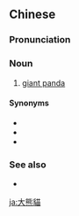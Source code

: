 {{also|大熊猫}}
==Chinese==
{{zh-forms|s=大熊猫|type=12}}

===Pronunciation===
{{zh-pron
|m=dàxióngmāo
|c=daai6 hung4 maau1
|cat=n
}}

===Noun===
{{zh-noun}}

# [[giant panda]]

====Synonyms====
* {{zh-l|熊貓}}
* {{zh-l|貓熊}}
* {{zh-l|大貓熊}}

===See also===
* {{zh-l|小熊貓}}

{{zh-cat|Mammals}}

[[ja:大熊貓]]